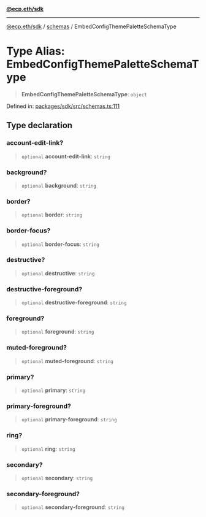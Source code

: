 [**@ecp.eth/sdk**](/sdk-reference/index.mdx)

***

[@ecp.eth/sdk](/sdk-reference/index.mdx) / [schemas](/sdk-reference/schemas/index.mdx) / EmbedConfigThemePaletteSchemaType

# Type Alias: EmbedConfigThemePaletteSchemaType

> **EmbedConfigThemePaletteSchemaType**: `object`

Defined in: [packages/sdk/src/schemas.ts:111](https://github.com/ecp-eth/comments-monorepo/blob/main/packages/sdk/src/schemas.ts#L111)

## Type declaration

### account-edit-link?

> `optional` **account-edit-link**: `string`

### background?

> `optional` **background**: `string`

### border?

> `optional` **border**: `string`

### border-focus?

> `optional` **border-focus**: `string`

### destructive?

> `optional` **destructive**: `string`

### destructive-foreground?

> `optional` **destructive-foreground**: `string`

### foreground?

> `optional` **foreground**: `string`

### muted-foreground?

> `optional` **muted-foreground**: `string`

### primary?

> `optional` **primary**: `string`

### primary-foreground?

> `optional` **primary-foreground**: `string`

### ring?

> `optional` **ring**: `string`

### secondary?

> `optional` **secondary**: `string`

### secondary-foreground?

> `optional` **secondary-foreground**: `string`
